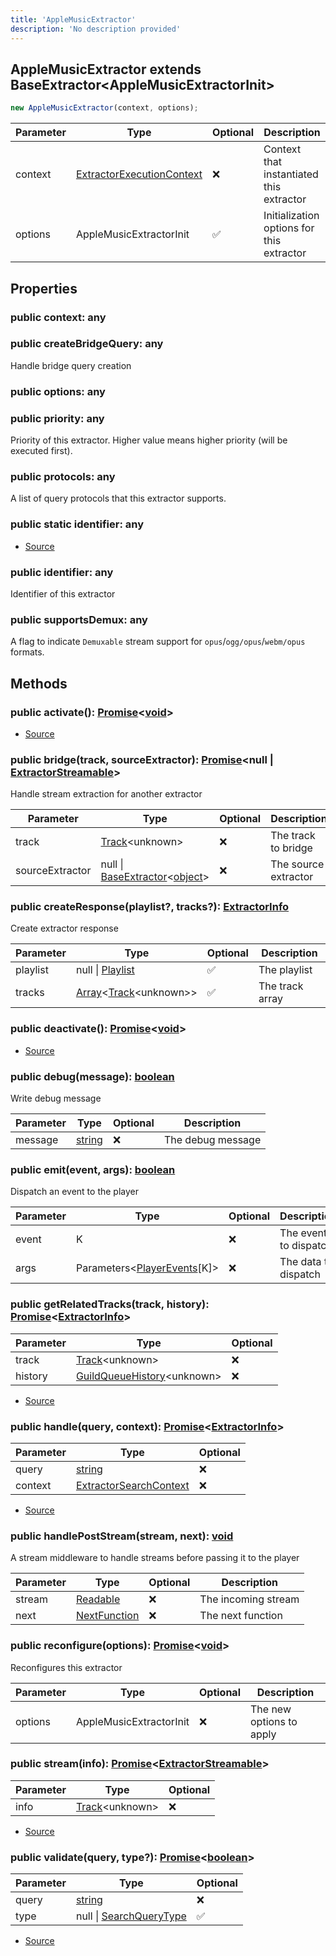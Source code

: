 ```yaml
---
title: 'AppleMusicExtractor'
description: 'No description provided'
---
```


## AppleMusicExtractor extends BaseExtractor\<AppleMusicExtractorInit>

```typescript
new AppleMusicExtractor(context, options);
```

| Parameter | Type                                                                               | Optional | Description                               |
| --------- | ---------------------------------------------------------------------------------- | -------- | ----------------------------------------- |
| context   | [ExtractorExecutionContext](/api/discord-player/classes/ExtractorExecutionContext) | ❌       | Context that instantiated this extractor  |
| options   | AppleMusicExtractorInit                                                            | ✅       | Initialization options for this extractor |

## Properties

### public context: any

### public createBridgeQuery: any

Handle bridge query creation

### public options: any

### public priority: any

Priority of this extractor. Higher value means higher priority (will be executed first).

### public protocols: any

A list of query protocols that this extractor supports.

### public static identifier: any

- [Source](https://github.com/androz2091/discord-player/blob/ce04b3f4c6671029ce4d4aa9090e56ac7e7f5666/packages/extractor/src/extractors/AppleMusicExtractor.ts#L22)

### public identifier: any

Identifier of this extractor

### public supportsDemux: any

A flag to indicate `Demuxable` stream support for `opus`/`ogg/opus`/`webm/opus` formats.

## Methods

### public activate(): [Promise](https://developer.mozilla.org/en-US/docs/Web/JavaScript/Reference/Global_Objects/Promise)\<[void](https://developer.mozilla.org/en-US/docs/Web/JavaScript/Reference/Global_Objects/undefined)>

- [Source](https://github.com/androz2091/discord-player/blob/ce04b3f4c6671029ce4d4aa9090e56ac7e7f5666/packages/extractor/src/extractors/AppleMusicExtractor.ts#L25)

### public bridge(track, sourceExtractor): [Promise](https://developer.mozilla.org/en-US/docs/Web/JavaScript/Reference/Global_Objects/Promise)\<null | [ExtractorStreamable](/api/discord-player/types/ExtractorStreamable)>

Handle stream extraction for another extractor

| Parameter       | Type                                                                                                                                                                   | Optional | Description          |
| --------------- | ---------------------------------------------------------------------------------------------------------------------------------------------------------------------- | -------- | -------------------- |
| track           | [Track](/api/discord-player/classes/Track)\<unknown>                                                                                                                   | ❌       | The track to bridge  |
| sourceExtractor | null \| [BaseExtractor](/api/discord-player/classes/BaseExtractor)\<[object](https://developer.mozilla.org/en-US/docs/Web/JavaScript/Reference/Global_Objects/Object)> | ❌       | The source extractor |

### public createResponse(playlist?, tracks?): [ExtractorInfo](/api/discord-player/types/ExtractorInfo)

Create extractor response

| Parameter | Type                                                                                                                                                   | Optional | Description     |
| --------- | ------------------------------------------------------------------------------------------------------------------------------------------------------ | -------- | --------------- |
| playlist  | null \| [Playlist](/api/discord-player/classes/Playlist)                                                                                               | ✅       | The playlist    |
| tracks    | [Array](https://developer.mozilla.org/en-US/docs/Web/JavaScript/Reference/Global_Objects/Array)\<[Track](/api/discord-player/classes/Track)\<unknown>> | ✅       | The track array |

### public deactivate(): [Promise](https://developer.mozilla.org/en-US/docs/Web/JavaScript/Reference/Global_Objects/Promise)\<[void](https://developer.mozilla.org/en-US/docs/Web/JavaScript/Reference/Global_Objects/undefined)>

- [Source](https://github.com/androz2091/discord-player/blob/ce04b3f4c6671029ce4d4aa9090e56ac7e7f5666/packages/extractor/src/extractors/AppleMusicExtractor.ts#L36)

### public debug(message): [boolean](https://developer.mozilla.org/en-US/docs/Web/JavaScript/Reference/Global_Objects/Boolean)

Write debug message

| Parameter | Type                                                                                              | Optional | Description       |
| --------- | ------------------------------------------------------------------------------------------------- | -------- | ----------------- |
| message   | [string](https://developer.mozilla.org/en-US/docs/Web/JavaScript/Reference/Global_Objects/String) | ❌       | The debug message |

### public emit(event, args): [boolean](https://developer.mozilla.org/en-US/docs/Web/JavaScript/Reference/Global_Objects/Boolean)

Dispatch an event to the player

| Parameter | Type                                                                    | Optional | Description           |
| --------- | ----------------------------------------------------------------------- | -------- | --------------------- |
| event     | K                                                                       | ❌       | The event to dispatch |
| args      | Parameters\<[PlayerEvents](/api/discord-player/types/PlayerEvents)\[K]> | ❌       | The data to dispatch  |

### public getRelatedTracks(track, history): [Promise](https://developer.mozilla.org/en-US/docs/Web/JavaScript/Reference/Global_Objects/Promise)\<[ExtractorInfo](/api/discord-player/types/ExtractorInfo)>

| Parameter | Type                                                                         | Optional |
| --------- | ---------------------------------------------------------------------------- | -------- |
| track     | [Track](/api/discord-player/classes/Track)\<unknown>                         | ❌       |
| history   | [GuildQueueHistory](/api/discord-player/classes/GuildQueueHistory)\<unknown> | ❌       |

- [Source](https://github.com/androz2091/discord-player/blob/ce04b3f4c6671029ce4d4aa9090e56ac7e7f5666/packages/extractor/src/extractors/AppleMusicExtractor.ts#L52)

### public handle(query, context): [Promise](https://developer.mozilla.org/en-US/docs/Web/JavaScript/Reference/Global_Objects/Promise)\<[ExtractorInfo](/api/discord-player/types/ExtractorInfo)>

| Parameter | Type                                                                                              | Optional |
| --------- | ------------------------------------------------------------------------------------------------- | -------- |
| query     | [string](https://developer.mozilla.org/en-US/docs/Web/JavaScript/Reference/Global_Objects/String) | ❌       |
| context   | [ExtractorSearchContext](/api/discord-player/types/ExtractorSearchContext)                        | ❌       |

- [Source](https://github.com/androz2091/discord-player/blob/ce04b3f4c6671029ce4d4aa9090e56ac7e7f5666/packages/extractor/src/extractors/AppleMusicExtractor.ts#L66)

### public handlePostStream(stream, next): [void](https://developer.mozilla.org/en-US/docs/Web/JavaScript/Reference/Global_Objects/undefined)

A stream middleware to handle streams before passing it to the player

| Parameter | Type                                                                                         | Optional | Description         |
| --------- | -------------------------------------------------------------------------------------------- | -------- | ------------------- |
| stream    | [Readable](https://nodejs.org/dist/latest/docs/api/stream.html#stream_class_stream_readable) | ❌       | The incoming stream |
| next      | [NextFunction](/api/discord-player/types/NextFunction)                                       | ❌       | The next function   |

### public reconfigure(options): [Promise](https://developer.mozilla.org/en-US/docs/Web/JavaScript/Reference/Global_Objects/Promise)\<[void](https://developer.mozilla.org/en-US/docs/Web/JavaScript/Reference/Global_Objects/undefined)>

Reconfigures this extractor

| Parameter | Type                    | Optional | Description              |
| --------- | ----------------------- | -------- | ------------------------ |
| options   | AppleMusicExtractorInit | ❌       | The new options to apply |

### public stream(info): [Promise](https://developer.mozilla.org/en-US/docs/Web/JavaScript/Reference/Global_Objects/Promise)\<[ExtractorStreamable](/api/discord-player/types/ExtractorStreamable)>

| Parameter | Type                                                 | Optional |
| --------- | ---------------------------------------------------- | -------- |
| info      | [Track](/api/discord-player/classes/Track)\<unknown> | ❌       |

- [Source](https://github.com/androz2091/discord-player/blob/ce04b3f4c6671029ce4d4aa9090e56ac7e7f5666/packages/extractor/src/extractors/AppleMusicExtractor.ts#L255)

### public validate(query, type?): [Promise](https://developer.mozilla.org/en-US/docs/Web/JavaScript/Reference/Global_Objects/Promise)\<[boolean](https://developer.mozilla.org/en-US/docs/Web/JavaScript/Reference/Global_Objects/Boolean)>

| Parameter | Type                                                                                              | Optional |
| --------- | ------------------------------------------------------------------------------------------------- | -------- |
| query     | [string](https://developer.mozilla.org/en-US/docs/Web/JavaScript/Reference/Global_Objects/String) | ❌       |
| type      | null \| [SearchQueryType](/api/discord-player/types/SearchQueryType)                              | ✅       |

- [Source](https://github.com/androz2091/discord-player/blob/ce04b3f4c6671029ce4d4aa9090e56ac7e7f5666/packages/extractor/src/extractors/AppleMusicExtractor.ts#L40)
